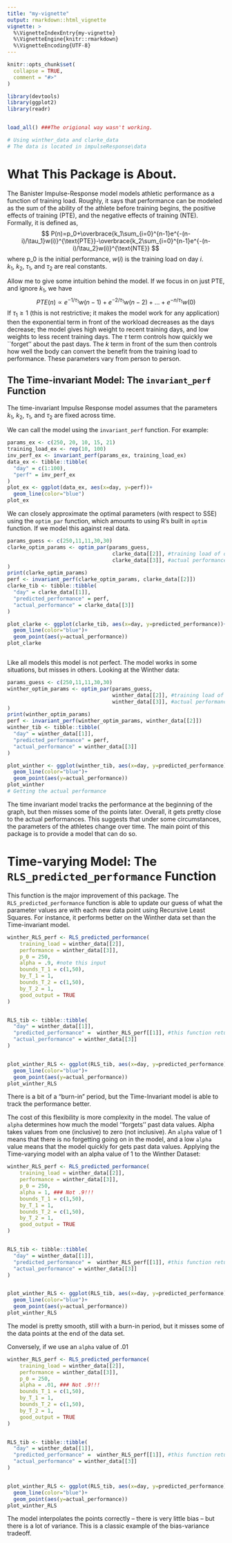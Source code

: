 ```yaml
---
title: "my-vignette"
output: rmarkdown::html_vignette
vignette: >
  %\VignetteIndexEntry{my-vignette}
  %\VignetteEngine{knitr::rmarkdown}
  %\VignetteEncoding{UTF-8}
---
```


```r
knitr::opts_chunk$set(
  collapse = TRUE,
  comment = "#>"
)
```

```r
library(devtools)
library(ggplot2)
library(readr)


load_all() ###The origional way wasn't working. 

# Using winther_data and clarke_data 
# The data is located in impulseResponse\data
```

# What This Package is About. 

The Banister Impulse-Response model models athletic performance as a function of training load. Roughly, it says that performance can be modeled as the sum of the ability of the athlete before training begins, the positive effects of training (PTE), and the negative effects of training (NTE). Formally, it is defined as,
$$
P(n)=p_0+\overbrace{k_1\sum_{i=0}^{n-1}e^{-(n-i)/\tau_1}w(i)}^{\text{PTE}}-\overbrace{k_2\sum_{i=0}^{n-1}e^{-(n-i)/\tau_2}w(i)}^{\text{NTE}}
$$
where p_0 is the initial performance, $w(i)$ is the training load on day $i$.  $k_1,~k_2,~\tau_1,$ and $\tau_2$ are real constants. 


Allow me to give some intuition behind the model. If we focus in on just PTE, and ignore $k_1$, we have 
$$
PTE(n) \propto e^{-1/\tau_1}w(n-1)+e^{-2/\tau_1}w(n-2)+\dots+e^{-n/\tau_1}w(0)
$$
If $\tau_1\geq 1$ (this is not restrictive; it makes the model work for any application) then the exponential term in front of the workload decreases as the days decrease; the model gives high weight to recent training days, and low weights to less recent training days. The $\tau$ term controls how quickly we ``forget'' about the past days. The $k$ term in front of the sum then controls how well the body can convert the benefit from the training load to performance. These parameters vary from person to person. 

## The Time-invariant Model: The `invariant_perf` Function

The time-invariant Impulse Response model assumes that the parameters $k_1,~k_2,~\tau_1,$ and $\tau_2$ are fixed across time. 

We can call the model using the `invariant_perf` function. For example:
```r
params_ex <- c(250, 20, 10, 15, 21)
training_load_ex <- rep(10, 100)
inv_perf_ex <- invariant_perf(params_ex, training_load_ex)
data_ex <- tibble::tibble(
  "day" = c(1:100),
  "perf" = inv_perf_ex
)
plot_ex <- ggplot(data_ex, aes(x=day, y=perf))+
  geom_line(color="blue")
plot_ex


```


We can closely approximate the optimal parameters (with respect to SSE) using the `optim_par` function, which amounts to using R's built in `optim` function. If we model this against real data. 

```r
params_guess <- c(250,11,11,30,30)
clarke_optim_params <- optim_par(params_guess, 
                                  clarke_data[[2]], #training load of one athlete
                                  clarke_data[[3]], #actual performance of one athlete
)
print(clarke_optim_params)
perf <- invariant_perf(clarke_optim_params, clarke_data[[2]])
clarke_tib <- tibble::tibble(
  "day" = clarke_data[[1]],
  "predicted_performance" = perf, 
  "actual_performance" = clarke_data[[3]] 
)

plot_clarke <- ggplot(clarke_tib, aes(x=day, y=predicted_performance))+
  geom_line(color="blue")+
  geom_point(aes(y=actual_performance))
plot_clarke



```

Like all models this model is not perfect. The model works in some situations, but misses in others. Looking at the Winther data:

```r
params_guess <- c(250,11,11,30,30)
winther_optim_params <- optim_par(params_guess, 
                                  winther_data[[2]], #training load of one athlete
                                  winther_data[[3]], #actual performance of one athlete
)
print(winther_optim_params)
perf <- invariant_perf(winther_optim_params, winther_data[[2]])
winther_tib <- tibble::tibble(
  "day" = winther_data[[1]],
  "predicted_performance" = perf, 
  "actual_performance" = winther_data[[3]] 
)

plot_winther <- ggplot(winther_tib, aes(x=day, y=predicted_performance))+
  geom_line(color="blue")+
  geom_point(aes(y=actual_performance))
plot_winther
# Getting the actual performance
```


The time invariant model tracks the performance at the beginning of the graph, but then misses some of the points later.
Overall, it gets pretty close to the actual performances. This suggests that under some circumstances, the parameters of the athletes change over time. 
The main point of this package is to provide a model that can do so. 

# Time-varying Model: The `RLS_predicted_performance` Function

This function is the major improvement of this package. The `RLS_predicted_performance` function is able to update our guess of what the parameter values are with each new data point using Recursive Least Squares. For instance, it performs better on the Winther data set than the Time-invariant model. 

```r

winther_RLS_perf <- RLS_predicted_performance(
    training_load = winther_data[[2]],
    performance = winther_data[[3]], 
    p_0 = 250,
    alpha = .9, #note this input
    bounds_T_1 = c(1,50),
    by_T_1 = 1,
    bounds_T_2 = c(1,50),
    by_T_2 = 1,
    good_output = TRUE
)


RLS_tib <- tibble::tibble(
  "day" = winther_data[[1]],
  "predicted_performance" =  winther_RLS_perf[[1]], #this function returns a list of things, the first one is the predicted performance
  "actual_performance" = winther_data[[3]] 
)


plot_winther_RLS <- ggplot(RLS_tib, aes(x=day, y=predicted_performance))+
  geom_line(color="blue")+
  geom_point(aes(y=actual_performance))
plot_winther_RLS

```

There is a bit of a "burn-in" period, but the Time-Invariant model is able to track the performance better. 

The cost of this flexibility is more complexity in the model. The value of `alpha` determines how much the model ''forgets'' past data values. Alpha takes values from one (inclusive) to zero (not inclusive). An `alpha` value of $1$ means that there is no forgetting going on in the model, and a low `alpha` value means that the model quickly for gets past data values. Applying the Time-varying model with an alpha value of $1$ to the Winther Dataset:

```r

winther_RLS_perf <- RLS_predicted_performance(
    training_load = winther_data[[2]],
    performance = winther_data[[3]], 
    p_0 = 250,
    alpha = 1, ### Not .9!!!
    bounds_T_1 = c(1,50),
    by_T_1 = 1,
    bounds_T_2 = c(1,50),
    by_T_2 = 1,
    good_output = TRUE
)


RLS_tib <- tibble::tibble(
  "day" = winther_data[[1]],
  "predicted_performance" =  winther_RLS_perf[[1]], #this function returns a list of things, the first one is the predicted performance
  "actual_performance" = winther_data[[3]] 
)


plot_winther_RLS <- ggplot(RLS_tib, aes(x=day, y=predicted_performance))+
  geom_line(color="blue")+
  geom_point(aes(y=actual_performance))
plot_winther_RLS
```
The model is pretty smooth, still with a burn-in period, but it misses some of 
the data points at the end of the data set. 

Conversely, if we use an `alpha` value of $.01$

```r

winther_RLS_perf <- RLS_predicted_performance(
    training_load = winther_data[[2]],
    performance = winther_data[[3]], 
    p_0 = 250,
    alpha = .01, ### Not .9!!!
    bounds_T_1 = c(1,50),
    by_T_1 = 1,
    bounds_T_2 = c(1,50),
    by_T_2 = 1,
    good_output = TRUE
)


RLS_tib <- tibble::tibble(
  "day" = winther_data[[1]],
  "predicted_performance" =  winther_RLS_perf[[1]], #this function returns a list of things, the first one is the predicted performance
  "actual_performance" = winther_data[[3]] 
)


plot_winther_RLS <- ggplot(RLS_tib, aes(x=day, y=predicted_performance))+
  geom_line(color="blue")+
  geom_point(aes(y=actual_performance))
plot_winther_RLS
```
The model interpolates the points correctly -- there is very little bias --
but there is a lot of variance. This is a classic example of the bias-variance tradeoff.







